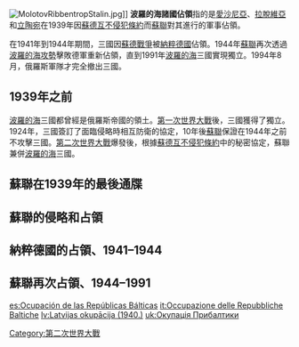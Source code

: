 [[Image:MolotovRibbentropStalin.jpg|thumb]]]]
'''波羅的海諸國佔領'''指的是[[愛沙尼亞|愛沙尼亞]]、[[拉脫維亞|拉脫維亞]]和[[立陶宛|立陶宛]]在1939年因[[蘇德互不侵犯條約|蘇德互不侵犯條約]]而[[蘇聯|蘇聯]]對其進行的軍事佔領。

在1941年到1944年期間，三國因[[蘇德戰爭|蘇德戰爭]]被[[納粹德國|納粹德國]]佔領。1944年[[蘇聯|蘇聯]]再次透過[[波羅的海攻勢|波羅的海攻勢]]擊敗德軍重新佔領，直到1991年[[波羅的海|波羅的海]]三國實現獨立。1994年8月，俄羅斯軍隊才完全撤出三國。

==1939年之前==
[[波羅的海|波羅的海]]三國都曾經是俄羅斯帝國的領土。[[第一次世界大戰|第一次世界大戰]]後，三國獲得了獨立。1924年，三國簽訂了面臨侵略時相互防衛的協定，10年後[[蘇聯|蘇聯]]保證在1944年之前不攻擊三國。[[第二次世界大戰|第二次世界大戰]]爆發後，根據[[蘇德互不侵犯條約|蘇德互不侵犯條約]]中的秘密協定，蘇聯兼併[[波羅的海|波羅的海]]三國。

==蘇聯在1939年的最後通牒==

==蘇聯的侵略和占領==

==納粹德國的占領、1941–1944==

==蘇聯再次占領、1944–1991==

[[Category:第二次世界大戰|Category:第二次世界大戰]]

[[es:Ocupación_de_las_Repúblicas_Bálticas|es:Ocupación de las Repúblicas Bálticas]]
[[it:Occupazione_delle_Repubbliche_Baltiche|it:Occupazione delle Repubbliche Baltiche]]
[[lv:Latvijas_okupācija_(1940.)|lv:Latvijas okupācija (1940.)]]
[[uk:Окупація_Прибалтики|uk:Окупація Прибалтики]]
{{stub}}
